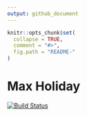 ```yaml
---
output: github_document
---
```


<!-- README.md is generated from README.Rmd. Please edit that file -->

```r
knitr::opts_chunk$set(
  collapse = TRUE,
  comment = "#>",
  fig.path = "README-"
)
```

# Max Holiday

[![Build Status](https://travis-ci.org/dougmet/maxholiday.svg?branch=master)](https://travis-ci.org/dougmet/maxholiday)
